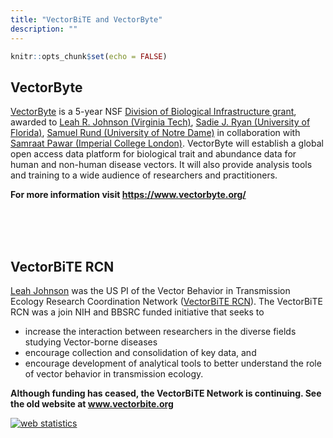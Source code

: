 ```yaml
---
title: "VectorBiTE and VectorByte"
description: "" 
---
```


```r
knitr::opts_chunk$set(echo = FALSE)
```

## VectorByte

[VectorByte](https://www.vectorbyte.org/) is a 5-year NSF [Division of Biological Infrastructure grant](https://www.nsf.gov/awardsearch/showAward?AWD_ID=2016264&HistoricalAwards=false), awarded to [Leah R. Johnson (Virginia Tech)](leah.html), [Sadie J. Ryan (University of Florida)](http://www.sadieryan.net/), [Samuel Rund (University of Notre Dame)](http://sites.nd.edu/samuel-rund/) in collaboration with [Samraat Pawar (Imperial College London)](https://mhasoba.pythonanywhere.com/pawarlab). VectorByte will establish a global open access data platform for biological trait and abundance data for human and non-human disease vectors. It will also provide analysis tools and training to a wide audience of researchers and practitioners.

**For more information visit <https://www.vectorbyte.org/>**

<br> <br> <br>

## VectorBiTE RCN

[Leah Johnson](leah.html) was the US PI of the Vector Behavior in Transmission Ecology Research Coordination Network ([VectorBiTE RCN](http://vectorbite.org/)). The VectorBiTE RCN was a join NIH and BBSRC funded initiative that seeks to

-   increase the interaction between researchers in the diverse fields studying Vector-borne diseases
-   encourage collection and consolidation of key data, and
-   encourage development of analytical tools to better understand the role of vector behavior in transmission ecology.

**Although funding has ceased, the VectorBiTE Network is continuing. See the old website at [www.vectorbite.org](http://vectorbite.org/)**

```{=html}
<!-- Default Statcounter code for QED
http://leah.johnson-gramacy.com/QED/ -->
```
```{=html}
<script type="text/javascript">
var sc_project=10740637; 
var sc_invisible=1; 
var sc_security="092cf49e"; 
</script>
```
```{=html}
<script type="text/javascript"
src="https://www.statcounter.com/counter/counter.js"
async></script>
```
<noscript>

::: statcounter
<a title="web statistics"
href="https://statcounter.com/" target="_blank"><img src="https://c.statcounter.com/10740637/0/092cf49e/1/" alt="web statistics" class="statcounter"/></a>
:::

</noscript>

<!-- End of Statcounter Code -->
